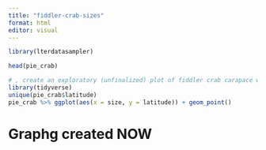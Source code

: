 ```yaml
---
title: "fiddler-crab-sizes"
format: html
editor: visual
---
```


```r
library(lterdatasampler)

```

```r
head(pie_crab)
```

```r
# , create an exploratory (unfinalized) plot of fiddler crab carapace widths observed at the different latitudes
library(tidyverse)
unique(pie_crab$latitude)
pie_crab %>% ggplot(aes(x = size, y = latitude)) + geom_point()

```

# Graphg created NOW